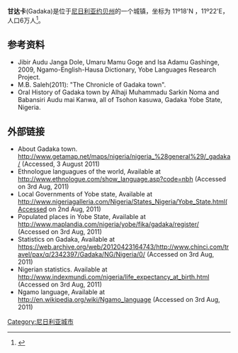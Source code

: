 {{Infobox settlement
|official_name          =甘達卡
|other_name             =
|native_name            =  
|nickname               = 
|settlement_type        = town
|motto                  =
|image_skyline          =
|imagesize              = 
|image_caption          =
|image_flag             = 
|flag_size              =
|image_seal             = 
|seal_size              =
|image_map              =
|mapsize                = 
|map_caption            =
|pushpin_map            =Nigeria
|pushpin_label_position =
|pushpin_mapsize=250
|pushpin_map_caption    =甘達卡位置圖
|subdivision_type       = 國家
|subdivision_name       ={{flag|Nigeria}}
|subdivision_type1      = 州
|subdivision_name1      =[[约贝州|约贝州]]
|subdivision_type2      =
|subdivision_name2      =
|subdivision_type3      = 
|subdivision_name3      = 
|government_footnotes   =
|government_type        =
|leader_title           =
|leader_name            =
|established_title      =  
|established_date       = 

<!-- Area    --------------------->
|area_magnitude         = 
|unit_pref                =
|area_footnotes           =
|area_total_km2           =
|area_land_km2            = <!--See table @ Template:Infobox Settlement for details on automatic unit conversion-->
<!-- Population   ----------------------->
|population_as_of               =
|population_footnotes           = 
|population_note                =
|population_total               = 
|population_density_km2         =
|population_density_urban_sq_mi =
|population_blank1_title        = 
|population_blank1              
|population_blank2_title        = 
|population_blank2               
|population_density_blank1_km2 =   
|population_density_blank1_sq_mi =
<!-- General information  --------------->
|timezone               =[[西非时间|WAT]]
|utc_offset             = +1
|timezone_DST           = 
|utc_offset_DST         = 
|latd=11 |latm=18 |lats=0 |latNS=N
|longd=11 |longm=14|longs=0 |longEW=E
|coordinates_type       = type:city_region:NG
|coordinates_display    = inline,title
|elevation_footnotes    =  
|elevation_m            = 
|elevation_ft           =
<!-- Area/postal codes & others -------->
|postal_code_type       = 
|postal_code            = 
|area_code             =
|iso_code              =
|website                = 
|footnotes              = 
}} 
'''甘达卡'''(Gadaka)是位于[[尼日利亚|尼日利亚]][[约贝州|约贝州]]的一个城镇，坐标为 11º18'N ，11º22'E，人口6万人<ref>{{cite web|last=BABI|first=Mohammed Saleh|title=MR|work=MNIM|accessdate=1/08/2011}}</ref>。

==参考资料==
{{Reflist}}
*Jibir Audu Janga Dole, Umaru Mamu Goge and Isa Adamu Gashinge, 2009, Ngamo-English-Hausa Dictionary, Yobe Languages Research Project.
*M.B. Saleh(2011): "The Chronicle of Gadaka town".
*Oral History of Gadaka town by Alhaji Muhammadu Sarkin Noma and Babansiri Audu mai Kanwa, all of Tsohon kasuwa, Gadaka Yobe State, Nigeria.

==外部链接==
*About Gadaka town. http://www.getamap.net/maps/nigeria/nigeria_%28general%29/_gadaka/ {{Wayback|url=http://www.getamap.net/maps/nigeria/nigeria_%28general%29/_gadaka/ |date=20160304193459 }} (Accessed, 3 August 2011)
*Ethnologue languagues of the world, Available at http://www.ethnologue.com/show_language.asp?code=nbh {{Wayback|url=http://www.ethnologue.com/show_language.asp?code=nbh |date=20121011112934 }} (Accessed on 3rd Aug, 2011)
*Local Governments of Yobe state, Available at http://www.nigeriagalleria.com/Nigeria/States_Nigeria/Yobe_State.html(Accessed{{dead link|date=2018年3月 |bot=InternetArchiveBot |fix-attempted=yes }} on 2nd Aug, 2011)
*Populated places in Yobe State, Available at http://www.maplandia.com/nigeria/yobe/fika/gadaka/register/ {{Wayback|url=http://www.maplandia.com/nigeria/yobe/fika/gadaka/register/ |date=20201203034425 }} (Accessed on 3rd Aug, 2011)
*Statistics on Gadaka, Available at https://web.archive.org/web/20120423164743/http://www.chinci.com/travel/pax/q/2342397/Gadaka/NG/Nigeria/0/  (Accessed on 3rd Aug, 2011)
*Nigerian statistics. Available at http://www.indexmundi.com/nigeria/life_expectancy_at_birth.html {{Wayback|url=http://www.indexmundi.com/nigeria/life_expectancy_at_birth.html |date=20210411023038 }} (Accessed on 3rd Aug, 2011)
*Ngamo language, Available at http://en.wikipedia.org/wiki/Ngamo_language {{Wayback|url=http://en.wikipedia.org/wiki/Ngamo_language |date=20191212064237 }} (Accessed on 3rd Aug, 2011)

[[Category:尼日利亚城市|Category:尼日利亚城市]]